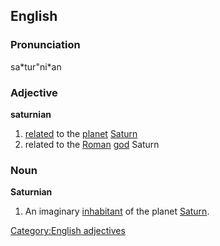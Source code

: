 ==English==

===Pronunciation===
sa*tur"ni*an

===Adjective===
'''saturnian'''
# [[relate]]d to the [[planet]] [[Saturn]]
# related to the [[Roman]] [[god]] Saturn

===Noun===
'''Saturnian'''
#An imaginary [[inhabitant]] of the planet [[Saturn]].

[[Category:English adjectives]]